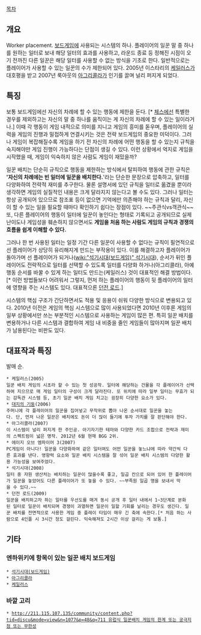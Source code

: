 [[목차]]

== 개요 ==
Worker placement.
[[보드게임]]에 사용되는 시스템의 하나. 플레이어의 일꾼 말 중 하나를 원하는 일터로 보내 해당 일터의 효과를 사용하고, 라운드 종료 등 정해진 시점이 오기 전까진 다른 일꾼은 해당 일터를 사용할 수 없는 방식을 기초로 한다. 일반적으로는 플레이어가 사용할 수 있는 일꾼의 수가 제한되어 있다.
2005년 이스타리의 [[케일러스]]가 대호평을 받고 2007년 룩아웃의 [[아그리콜라]]가 인기를 끌며 널리 퍼지게 되었다.

== 특징 ==
보통 보드게임에선 자신의 차례에 할 수 있는 행동에 제한을 둔다. [* [[체스]]에선 특별한 경우를 제외하고는 자신의 말 중 하나를 움직이는 게 자신의 차례에 할 수 있는 일이라거나.] 이때 각 행동이 게임 내적으로 의미를 지니고 게임의 흥미를 돋우며, 플레이어의 실력을 게임의 진행과 밀접하게 연결시키는 것은 전략 보드게임의 중요한 미덕이다. 그러나 게임이 복잡해질수록 게임을 하기 전 자신의 차례에 어떤 행동을 할 수 있는지 규칙을 숙지해야만 게임 진행이 가능하다는 단점이 생길 수 있다. 이런 상황에서 억지로 게임을 시작했을 때, 게임이 익숙하지 않은 사람도 게임이 재밌을까?

일꾼 배치는 단순히 규칙으로 행동을 제한하는 방식에서 탈피하여 행동에 관한 규칙은 ''''자신의 차례에는 빈 일터에 일꾼을 배치한다.''''라는 단순한 문장으로 압축하고, 일터를 다양화하여 전략적 재미를 추구한다.
물론 설명서에 있던 규칙을 일터로 옮겼을 뿐이라 생각하면 게임의 실질적인 내용은 크게 달라지지 않는다고 볼 수도 있다. 그러나 일터는 항상 공개되어 있으므로 참조표 등이 없으면 기억에만 의존해야 하는 규칙과 달리, 자신이 할 수 있는 일을 필요할 때마다 확인하기 쉽다는 장점이 있다. ~~주관식vs객관식~~ 또, 다른 플레이어의 행동이 일터에 일꾼이 놓인다는 형태로 기록되고 공개되므로 실제 난이도나 게임성을 훼손하지 않으면서도 '''게임을 처음 하는 사람도 게임의 규칙과 경쟁의 흐름을 쉽게 이해할 수 있다.'''

그러나 한 번 사용된 일터는 일정 기간 다른 일꾼이 사용할 수 없다는 규칙이 필연적으로 선 플레이어가 상당히 유리해지게 만드는 부작용이 있다. 이를 해결하고자 플레이어가 돌아가며 선 플레이어가 되거나([[wiki:"석기시대(보드게임)" 석기시대]]), 순서가 뒤인 플레이어도 전략적으로 일터를 선택할 수 있도록 일터를 다양화 하거나(아그리콜라), 아예 행동 순서를 바꿀 수 있게 하는 일터도 만드는(케일러스) 것이 대표적인 해결 방법이다.[* 이런 방법들보다 어려워서 그렇지, 먼저 하는 플레이어의 행동이 뒷 플레이어의 일터에 영향을 주는 시스템도 있다. 대표적으론 [[던전 로드]].]

시스템의 핵심 구조가 간단하면서도 적용 및 응용이 쉬워 다양한 방식으로 변용되고 있다. 2010년 이전은 게임의 핵심 시스템으로 많이 사용되었다면 2010년 이후론 게임의 일부 상황에서만 쓰는 부분적인 시스템으로 사용하는 게임이 많은 편. 특히 일꾼 배치를 변용하거나 다른 시스템과 결합하여 게임 내 비중을 줄인 게임들이 많아지며 일꾼 배치가 남용된다는 비판도 있다.

== 대표작과 특징 ==
발매 순.

 * 케일러스(2005)
 일꾼 배치 게임의 시초라 할 수 있는 첫 성공작. 일터에 해당하는 건물을 각 플레이어가 선택하여 지으므로 매 게임 일터의 구성이 크게 달라진다. 또 위치에 따라 일부 일터는 무효가 되는 감독관 시스템 등, 초기 일꾼 배치 게임 치고는 굉장히 다양한 요소가 있다.
 * [[대지의 기둥]](2006)
 주머니에 각 플레이어의 일꾼을 집어넣고 무작위로 뽑아 나온 순서대로 일꾼을 놓는다. 단, 먼저 나온 일꾼은 배치에도 돈이 더 많이 들기에 투자 가치를 잘 판단해야 한다.
 * 아그리콜라(2007)
 이 시스템이 널리 퍼지게 한 주인공. 아기자기한 테마와 다양한 카드 조합으로 전략과 재미의 스펙트럼이 넓은 명작. 2012년 6월 현재 BGG 2위.
 * 에이지 오브 엠파이어 3(2007)
 PC게임이 아니다! 일꾼을 다양화하여 같은 일터여도 어떤 일꾼을 놓느냐에 따라 약간씩 다른 효과를 낸다. 영향력 요소와 일꾼 배치 시스템을 잘 섞어 일꾼 배치 시스템의 다양한 활용 가능성을 보여주었다.
 * 석기시대(2008)
 일터 중 자원 생산처는 배치하는 일꾼이 많을수록 좋고, 일곱 칸으로 되어 있어 한 플레이어가 일꾼을 놓았어도 다른 플레이어가 또 놓을 수 있다. ~~부족원 일곱 명을 보내서 막을 수 있다.~~
 * 던전 로드(2009)
 일꾼을 배치하고자 하는 일터를 우선도를 매겨 동시 공개 후 일터 내에서 1~3단계로 분화된 일터로 일꾼이 배치되며 경쟁이 과열하면 일꾼이 일할 기회를 날리는 경우도 생긴다. 일꾼 배치를 전면적으로 사용한 게임 중 플레이 타임이 매우 긴 축에 속한다.[* 처음 하는 사람으로 4인플 시 3시간 정도 걸린다. 익숙해져도 2시간 이상 걸리는 게 보통.]

== 기타 ==
=== 엔하위키에 항목이 있는 일꾼 배치 보드게임 ===
 * [[석기시대(보드게임)]]
 * [[아그리콜라]]
 * [[케일러스]]
=== 바깥 고리 ===
 * [[http://211.115.107.135/community/content.php?tid=discu&mode=view&n=1077&p=48&q=711 유럽식 일꾼배치 게임의 한계 또는 궁극지점 또는 무한성]]
